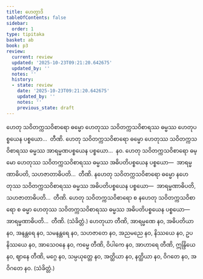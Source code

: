 ```yaml
---
title: ဟေတွာဒိ
tableOfContents: false
sidebar:
  order: 1
type: tipitaka
basket: ab
book: p3
review:
  current: review
  updated: '2025-10-23T09:21:20.642675'
  updated_by: ''
  notes: ''
  history:
  - state: review
    date: '2025-10-23T09:21:20.642675'
    updated_by: ''
    notes: ''
    previous_state: draft
---
```



<ReviewStatus review={frontmatter.review} showDetails={true} />

<HypothesisAnnotation frontmatter={frontmatter} />

<DynamicBreadcrumb />

<Division number="214" book="p3" e="ch" v="39" p="240">

<Paragraph number="405" book="p3">
ဟေတု သဝိတက္ကသဝိစာရော ဓမ္မော ဟေတုဿ သဝိတက္ကသဝိစာရဿ ဓမ္မဿ ဟေတုပစ္စယေန ပစ္စယော…  တီဏိ.
</Paragraph>

<Paragraph number="406" book="p3">
ဟေတု သဝိတက္ကသဝိစာရော ဓမ္မော ဟေတုဿ သဝိတက္ကသဝိစာရဿ ဓမ္မဿ အာရမ္မဏပစ္စယေန ပစ္စယော…  နဝ.
</Paragraph>

<Paragraph number="407" book="p3">
ဟေတု သဝိတက္ကသဝိစာရော ဓမ္မော ဟေတုဿ သဝိတက္ကသဝိစာရဿ ဓမ္မဿ အဓိပတိပစ္စယေန ပစ္စယော—  အာရမ္မဏာဓိပတိ, သဟဇာတာဓိပတိ…  တီဏိ.
</Paragraph>

<Paragraph number="408" book="p3">
နဟေတု သဝိတက္ကသဝိစာရော ဓမ္မော နဟေတုဿ သဝိတက္ကသဝိစာရဿ ဓမ္မဿ အဓိပတိပစ္စယေန ပစ္စယော—  အာရမ္မဏာဓိပတိ, သဟဇာတာဓိပတိ…  တီဏိ.
</Paragraph>

<Paragraph number="409" book="p3">
ဟေတု သဝိတက္ကသဝိစာရော စ နဟေတု သဝိတက္ကသဝိစာရော စ ဓမ္မာ ဟေတုဿ သဝိတက္ကသဝိစာရဿ ဓမ္မဿ အဓိပတိပစ္စယေန ပစ္စယော—  အာရမ္မဏာဓိပတိ…  တီဏိ. (သံခိတ္တံ.)
</Paragraph>

</Division>
<Division number="215" book="p3" e="ch" v="39" p="241">

<Paragraph number="410" book="p3">
ဟေတုယာ တီဏိ, အာရမ္မဏေ နဝ, အဓိပတိယာ နဝ, အနန္တရေ နဝ, သမနန္တရေ နဝ, သဟဇာတေ နဝ, အညမညေ နဝ, နိဿယေ နဝ, ဥပနိဿယေ နဝ, အာသေဝနေ နဝ, ကမ္မေ တီဏိ, ဝိပါကေ နဝ, အာဟာရေ တီဏိ, ဣန္ဒြိယေ နဝ, ဈာနေ တီဏိ, မဂ္ဂေ နဝ, သမ္ပယုတ္တေ နဝ, အတ္ထိယာ နဝ, နတ္ထိယာ နဝ, ဝိဂတေ နဝ, အဝိဂတေ နဝ. (သံခိတ္တံ.)
</Paragraph>
</Division>